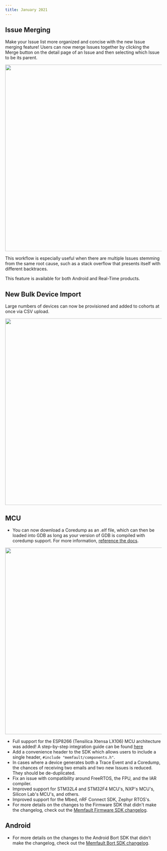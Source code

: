 ```yaml
---
title: January 2021
---
```


## Issue Merging

Make your Issue list more organized and concise with the new Issue merging
feature! Users can now merge Issues together by clicking the Merge button on the
detail page of an Issue and then selecting which Issue to be its parent.

<p align="center">
  <img width="600" src="/img/blog/2021-01-31-issue-merging.gif" />
</p>
This workflow is especially useful when there are multiple Issues stemming from the
same root cause, such as a stack overflow that presents itself with different backtraces.

This feature is available for both Android and Real-Time products.

<!-- truncate -->

## New Bulk Device Import

Large numbers of devices can now be provisioned and added to cohorts at once via
CSV upload.

<p align="center">
  <img width="600" src="/img/blog/2021-01-31-device-csv-upload.gif" />
</p>

## MCU

- You can now download a Coredump as an .elf file, which can then be loaded into
  GDB as long as your version of GDB is compiled with coredump support. For more
  information, [reference the docs](https://mflt.io/coredump-elf-with-gdb).

<p align="center">
  <img width="600" src="/img/blog/2021-01-31-download-coredump-min.png" />
</p>

- Full support for the ESP8266 (Tensilica Xtensa LX106) MCU architecture was
  added! A step-by-step integration guide can be found
  [here](https://mflt.io/esp8266-tutorial)
- Add a convenience header to the SDK which allows users to include a single
  header, `#include "memfault/components.h"`.
- In cases where a device generates both a Trace Event and a Coredump, the
  chances of receiving two emails and two new Issues is reduced. They should be
  de-duplicated.
- Fix an issue with compatibility around FreeRTOS, the FPU, and the IAR
  compiler.
- Improved support for STM32L4 and STM32F4 MCU's, NXP's MCU's, Silicon Lab's
  MCU's, and others.
- Improved support for the Mbed, nRF Connect SDK, Zephyr RTOS's.
- For more details on the changes to the Firmware SDK that didn't make the
  changelog, check out the
  [Memfault Firmware SDK changelog](https://github.com/memfault/memfault-firmware-sdk/blob/master/CHANGES.md).

## Android

- For more details on the changes to the Android Bort SDK that didn't make the
  changelog, check out the
  [Memfault Bort SDK changelog](https://github.com/memfault/bort/blob/master/CHANGELOG.md).
